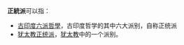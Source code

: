 '''正統派'''可以指：
* [[古印度六派哲學|古印度六派哲學]]，古印度哲学的其中六大派别，自称正统派
* [[犹太教正统派|犹太教正统派]]，[[犹太教|犹太教]]中的一个派别。
{{disambig|Cat=組織機構消歧義}}